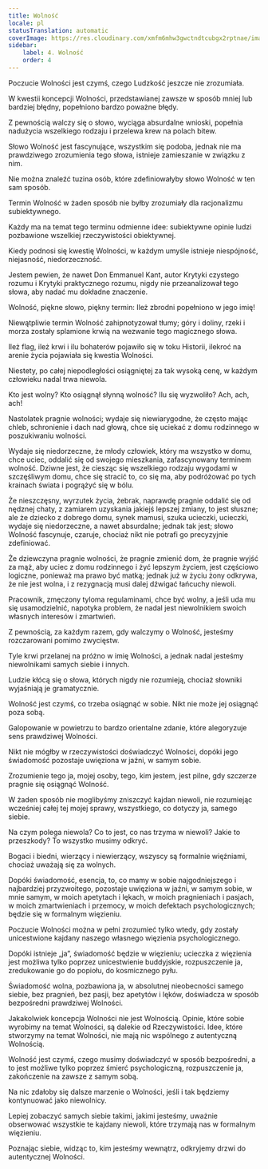 ```yaml
---
title: Wolność
locale: pl
statusTranslation: automatic
coverImage: https://res.cloudinary.com/xmfm6mhw3gwctndtcubgx2rptnae/image/upload/v1741354419/small_cover_la_gran_rebelion_28716e29d2.webp
sidebar:
    label: 4. Wolność
    order: 4
---
```

Poczucie Wolności jest czymś, czego Ludzkość jeszcze nie zrozumiała.

W kwestii koncepcji Wolności, przedstawianej zawsze w sposób mniej lub bardziej błędny, popełniono bardzo poważne błędy.

Z pewnością walczy się o słowo, wyciąga absurdalne wnioski, popełnia nadużycia wszelkiego rodzaju i przelewa krew na polach bitew.

Słowo Wolność jest fascynujące, wszystkim się podoba, jednak nie ma prawdziwego zrozumienia tego słowa, istnieje zamieszanie w związku z nim.

Nie można znaleźć tuzina osób, które zdefiniowałyby słowo Wolność w ten sam sposób.

Termin Wolność w żaden sposób nie byłby zrozumiały dla racjonalizmu subiektywnego.

Każdy ma na temat tego terminu odmienne idee: subiektywne opinie ludzi pozbawione wszelkiej rzeczywistości obiektywnej.

Kiedy podnosi się kwestię Wolności, w każdym umyśle istnieje niespójność, niejasność, niedorzeczność.

Jestem pewien, że nawet Don Emmanuel Kant, autor Krytyki czystego rozumu i Krytyki praktycznego rozumu, nigdy nie przeanalizował tego słowa, aby nadać mu dokładne znaczenie.

Wolność, piękne słowo, piękny termin: Ileż zbrodni popełniono w jego imię!

Niewątpliwie termin Wolność zahipnotyzował tłumy; góry i doliny, rzeki i morza zostały splamione krwią na wezwanie tego magicznego słowa.

Ileż flag, ileż krwi i ilu bohaterów pojawiło się w toku Historii, ilekroć na arenie życia pojawiała się kwestia Wolności.

Niestety, po całej niepodległości osiągniętej za tak wysoką cenę, w każdym człowieku nadal trwa niewola.

Kto jest wolny? Kto osiągnął słynną wolność? Ilu się wyzwoliło? Ach, ach, ach!

Nastolatek pragnie wolności; wydaje się niewiarygodne, że często mając chleb, schronienie i dach nad głową, chce się uciekać z domu rodzinnego w poszukiwaniu wolności.

Wydaje się niedorzeczne, że młody człowiek, który ma wszystko w domu, chce uciec, oddalić się od swojego mieszkania, zafascynowany terminem wolność. Dziwne jest, że ciesząc się wszelkiego rodzaju wygodami w szczęśliwym domu, chce się stracić to, co się ma, aby podróżować po tych krainach świata i pogrążyć się w bólu.

Że nieszczęsny, wyrzutek życia, żebrak, naprawdę pragnie oddalić się od nędznej chaty, z zamiarem uzyskania jakiejś lepszej zmiany, to jest słuszne; ale że dziecko z dobrego domu, synek mamusi, szuka ucieczki, ucieczki, wydaje się niedorzeczne, a nawet absurdalne; jednak tak jest; słowo Wolność fascynuje, czaruje, chociaż nikt nie potrafi go precyzyjnie zdefiniować.

Że dziewczyna pragnie wolności, że pragnie zmienić dom, że pragnie wyjść za mąż, aby uciec z domu rodzinnego i żyć lepszym życiem, jest częściowo logiczne, ponieważ ma prawo być matką; jednak już w życiu żony odkrywa, że nie jest wolna, i z rezygnacją musi dalej dźwigać łańcuchy niewoli.

Pracownik, zmęczony tyloma regulaminami, chce być wolny, a jeśli uda mu się usamodzielnić, napotyka problem, że nadal jest niewolnikiem swoich własnych interesów i zmartwień.

Z pewnością, za każdym razem, gdy walczymy o Wolność, jesteśmy rozczarowani pomimo zwycięstw.

Tyle krwi przelanej na próżno w imię Wolności, a jednak nadal jesteśmy niewolnikami samych siebie i innych.

Ludzie kłócą się o słowa, których nigdy nie rozumieją, chociaż słowniki wyjaśniają je gramatycznie.

Wolność jest czymś, co trzeba osiągnąć w sobie. Nikt nie może jej osiągnąć poza sobą.

Galopowanie w powietrzu to bardzo orientalne zdanie, które alegoryzuje sens prawdziwej Wolności.

Nikt nie mógłby w rzeczywistości doświadczyć Wolności, dopóki jego świadomość pozostaje uwięziona w jaźni, w samym sobie.

Zrozumienie tego ja, mojej osoby, tego, kim jestem, jest pilne, gdy szczerze pragnie się osiągnąć Wolność.

W żaden sposób nie moglibyśmy zniszczyć kajdan niewoli, nie rozumiejąc wcześniej całej tej mojej sprawy, wszystkiego, co dotyczy ja, samego siebie.

Na czym polega niewola? Co to jest, co nas trzyma w niewoli? Jakie to przeszkody? To wszystko musimy odkryć.

Bogaci i biedni, wierzący i niewierzący, wszyscy są formalnie więźniami, chociaż uważają się za wolnych.

Dopóki świadomość, esencja, to, co mamy w sobie najgodniejszego i najbardziej przyzwoitego, pozostaje uwięziona w jaźni, w samym sobie, w mnie samym, w moich apetytach i lękach, w moich pragnieniach i pasjach, w moich zmartwieniach i przemocy, w moich defektach psychologicznych; będzie się w formalnym więzieniu.

Poczucie Wolności można w pełni zrozumieć tylko wtedy, gdy zostały unicestwione kajdany naszego własnego więzienia psychologicznego.

Dopóki istnieje „ja”, świadomość będzie w więzieniu; ucieczka z więzienia jest możliwa tylko poprzez unicestwienie buddyjskie, rozpuszczenie ja, zredukowanie go do popiołu, do kosmicznego pyłu.

Świadomość wolna, pozbawiona ja, w absolutnej nieobecności samego siebie, bez pragnień, bez pasji, bez apetytów i lęków, doświadcza w sposób bezpośredni prawdziwej Wolności.

Jakakolwiek koncepcja Wolności nie jest Wolnością. Opinie, które sobie wyrobimy na temat Wolności, są dalekie od Rzeczywistości. Idee, które stworzymy na temat Wolności, nie mają nic wspólnego z autentyczną Wolnością.

Wolność jest czymś, czego musimy doświadczyć w sposób bezpośredni, a to jest możliwe tylko poprzez śmierć psychologiczną, rozpuszczenie ja, zakończenie na zawsze z samym sobą.

Na nic zdałoby się dalsze marzenie o Wolności, jeśli i tak będziemy kontynuować jako niewolnicy.

Lepiej zobaczyć samych siebie takimi, jakimi jesteśmy, uważnie obserwować wszystkie te kajdany niewoli, które trzymają nas w formalnym więzieniu.

Poznając siebie, widząc to, kim jesteśmy wewnątrz, odkryjemy drzwi do autentycznej Wolności.

